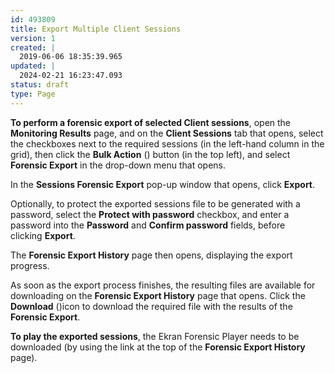 ---
id: 493809
title: Export Multiple Client Sessions
version: 1
created: |
  2019-06-06 18:35:39.965
updated: |
  2024-02-21 16:23:47.093
status: draft
type: Page
---

**To perform a forensic export of selected Client sessions**, open the **Monitoring Results** page, and on the **Client Sessions** tab that opens, select the checkboxes next to the required sessions (in the left-hand column in the grid), then click the **Bulk Action** () button (in the top left), and select **Forensic Export** in the drop-down menu that opens.

In the **Sessions Forensic Export** pop-up window that opens, click **Export**.

Optionally, to protect the exported sessions file to be generated with a password, select the **Protect with password** checkbox, and enter a password into the **Password** and **Confirm password** fields, before clicking **Export**.

The **Forensic Export History** page then opens, displaying the export progress.

As soon as the export process finishes, the resulting files are available for downloading on the **Forensic Export History** page that opens. Click the **Download** ()icon to download the required file with the results of the **Forensic Export**.

**To play the exported sessions**, the Ekran Forensic Player needs to be downloaded (by using the link at the top of the **Forensic Export History** page).

